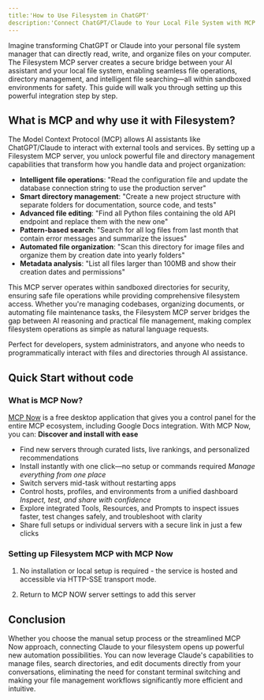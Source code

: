 ```yaml
---
title:'How to Use Filesystem in ChatGPT'
description:'Connect ChatGPT/Claude to Your Local File System with MCP Filesystem Server - Complete Setup Guide'
---
```


Imagine transforming ChatGPT or Claude into your personal file system manager that can directly read, write, and organize files on your computer. The Filesystem MCP server creates a secure bridge between your AI assistant and your local file system, enabling seamless file operations, directory management, and intelligent file searching—all within sandboxed environments for safety. This guide will walk you through setting up this powerful integration step by step.

## What is MCP and why use it with Filesystem?

The Model Context Protocol (MCP) allows AI assistants like ChatGPT/Claude to interact with external tools and services. By setting up a Filesystem MCP server, you unlock powerful file and directory management capabilities that transform how you handle data and project organization:

- **Intelligent file operations**: "Read the configuration file and update the database connection string to use the production server"
- **Smart directory management**: "Create a new project structure with separate folders for documentation, source code, and tests"
- **Advanced file editing**: "Find all Python files containing the old API endpoint and replace them with the new one"
- **Pattern-based search**: "Search for all log files from last month that contain error messages and summarize the issues"
- **Automated file organization**: "Scan this directory for image files and organize them by creation date into yearly folders"
- **Metadata analysis**: "List all files larger than 100MB and show their creation dates and permissions"

This MCP server operates within sandboxed directories for security, ensuring safe file operations while providing comprehensive filesystem access. Whether you're managing codebases, organizing documents, or automating file maintenance tasks, the Filesystem MCP server bridges the gap between AI reasoning and practical file management, making complex filesystem operations as simple as natural language requests.

Perfect for developers, system administrators, and anyone who needs to programmatically interact with files and directories through AI assistance.

## Quick Start without code

### What is MCP Now?

[MCP Now](https://mcpnow.io) is a free desktop application that gives you a control panel for the entire MCP ecosystem, including Google Docs integration. With MCP Now, you can:
**Discover and install with ease**
- Find new servers through curated lists, live rankings, and personalized recommendations
- Install instantly with one click—no setup or commands required
*Manage everything from one place*
- Switch servers mid-task without restarting apps
- Control hosts, profiles, and environments from a unified dashboard
*Inspect, test, and share with confidence*
- Explore integrated Tools, Resources, and Prompts to inspect issues faster, test changes safely, and troubleshoot with clarity
- Share full setups or individual servers with a secure link in just a few clicks

### Setting up Filesystem MCP with MCP Now

1. No installation or local setup is required - the service is hosted and accessible via HTTP-SSE transport mode.

2. Return to MCP NOW server settings to add this server

## Conclusion

Whether you choose the manual setup process or the streamlined MCP Now approach, connecting Claude to your filesystem opens up powerful new automation possibilities. You can now leverage Claude's capabilities to manage files, search directories, and edit documents directly from your conversations, eliminating the need for constant terminal switching and making your file management workflows significantly more efficient and intuitive.